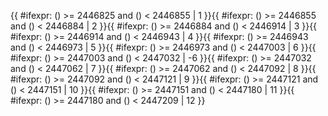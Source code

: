 <includeonly>{{ #ifexpr: ({{{1}}}) >= 2446825 and ({{{1}}}) < 2446855 | 1 }}{{ #ifexpr: ({{{1}}}) >= 2446855 and ({{{1}}}) < 2446884 | 2 }}{{ #ifexpr: ({{{1}}}) >= 2446884 and ({{{1}}}) < 2446914 | 3 }}{{ #ifexpr: ({{{1}}}) >= 2446914 and ({{{1}}}) < 2446943 | 4 }}{{ #ifexpr: ({{{1}}}) >= 2446943 and ({{{1}}}) < 2446973 | 5 }}{{ #ifexpr: ({{{1}}}) >= 2446973 and ({{{1}}}) < 2447003 | 6 }}{{ #ifexpr: ({{{1}}}) >= 2447003 and ({{{1}}}) < 2447032 | -6 }}{{ #ifexpr: ({{{1}}}) >= 2447032 and ({{{1}}}) < 2447062 | 7 }}{{ #ifexpr: ({{{1}}}) >= 2447062 and ({{{1}}}) < 2447092 | 8 }}{{ #ifexpr: ({{{1}}}) >= 2447092 and ({{{1}}}) < 2447121 | 9 }}{{ #ifexpr: ({{{1}}}) >= 2447121 and ({{{1}}}) < 2447151 | 10 }}{{ #ifexpr: ({{{1}}}) >= 2447151 and ({{{1}}}) < 2447180 | 11 }}{{ #ifexpr: ({{{1}}}) >= 2447180 and ({{{1}}}) < 2447209 | 12 }}</includeonly><noinclude>{{Chinese calendar/doc}}

[[Category:使用了分析程序的模板|{{PAGENAME}}]]

</noinclude>